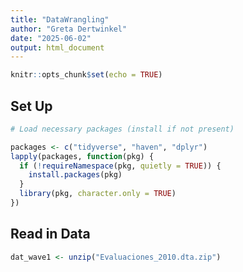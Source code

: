 ```yaml
---
title: "DataWrangling"
author: "Greta Dertwinkel"
date: "2025-06-02"
output: html_document
---
```



```r
knitr::opts_chunk$set(echo = TRUE)
```

## Set Up
```r
# Load necessary packages (install if not present)

packages <- c("tidyverse", "haven", "dplyr")
lapply(packages, function(pkg) {
  if (!requireNamespace(pkg, quietly = TRUE)) {
    install.packages(pkg)
  }
  library(pkg, character.only = TRUE)
})
```


## Read in Data
```r
dat_wave1 <- unzip("Evaluaciones_2010.dta.zip")
```


